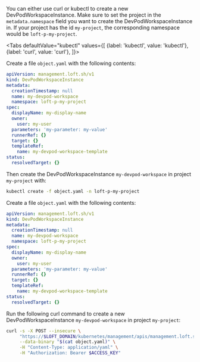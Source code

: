 

You can either use curl or kubectl to create a new DevPodWorkspaceInstance.
Make sure to set the project in the `metadata.namespace` field you want to create the DevPodWorkspaceInstance in. If your project has the id `my-project`, the corresponding namespace would be `loft-p-my-project`.

<Tabs
    defaultValue="kubectl"
    values={[
      {label: 'kubectl', value: 'kubectl'},
      {label: 'curl', value: 'curl'},
    ]}>
  <TabItem value="kubectl">


Create a file `object.yaml` with the following contents:
```yaml
apiVersion: management.loft.sh/v1
kind: DevPodWorkspaceInstance
metadata:
  creationTimestamp: null
  name: my-devpod-workspace
  namespace: loft-p-my-project
spec:
  displayName: my-display-name
  owner:
    user: my-user
  parameters: 'my-parameter: my-value'
  runnerRef: {}
  target: {}
  templateRef:
    name: my-devpod-workspace-template
status:
  resolvedTarget: {}

```

Then create the DevPodWorkspaceInstance `my-devpod-workspace` in project `my-project` with:
```bash
kubectl create -f object.yaml -n loft-p-my-project
```


  </TabItem>
  <TabItem value="curl">


Create a file `object.yaml` with the following contents:
```yaml
apiVersion: management.loft.sh/v1
kind: DevPodWorkspaceInstance
metadata:
  creationTimestamp: null
  name: my-devpod-workspace
  namespace: loft-p-my-project
spec:
  displayName: my-display-name
  owner:
    user: my-user
  parameters: 'my-parameter: my-value'
  runnerRef: {}
  target: {}
  templateRef:
    name: my-devpod-workspace-template
status:
  resolvedTarget: {}

```

Run the following curl command to create a new DevPodWorkspaceInstance `my-devpod-workspace` in project `my-project`:
```bash
curl -s -X POST --insecure \
     "https://$LOFT_DOMAIN/kubernetes/management/apis/management.loft.sh/v1/namespaces/loft-p-my-project/devpodworkspaceinstances" \
     --data-binary "$(cat object.yaml)" \
     -H "Content-Type: application/yaml" \
     -H "Authorization: Bearer $ACCESS_KEY"
```


  </TabItem>
</Tabs>
